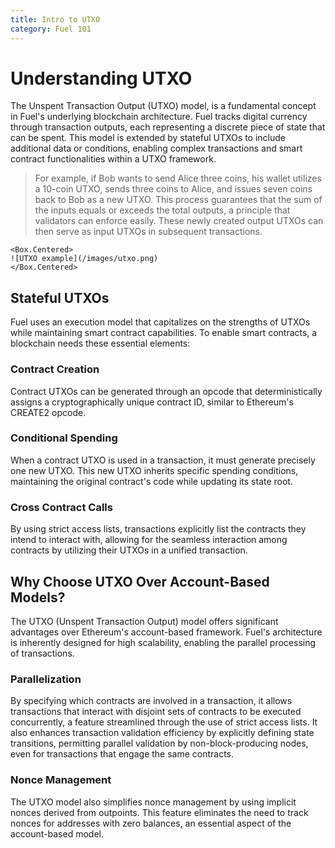 ```yaml
---
title: Intro to UTXO
category: Fuel 101
---
```


# Understanding UTXO

The Unspent Transaction Output (UTXO) model, is a fundamental concept in Fuel's underlying blockchain architecture. Fuel tracks digital currency through transaction outputs, each representing a discrete piece of state that can be spent. This model is extended by stateful UTXOs to include additional data or conditions, enabling complex transactions and smart contract functionalities within a UTXO framework.

> For example, if Bob wants to send Alice three coins, his wallet utilizes a 10-coin UTXO, sends three coins to Alice, and issues seven coins back to Bob as a new UTXO. This process guarantees that the sum of the inputs equals or exceeds the total outputs, a principle that validators can enforce easily. These newly created output UTXOs can then serve as input UTXOs in subsequent transactions.

    <Box.Centered>
    ![UTXO example](/images/utxo.png)
    </Box.Centered>

## Stateful UTXOs

Fuel uses an execution model that capitalizes on the strengths of UTXOs while maintaining smart contract capabilities. To enable smart contracts, a blockchain needs these essential elements:

### Contract Creation

Contract UTXOs can be generated through an opcode that deterministically assigns a cryptographically unique contract ID, similar to Ethereum's CREATE2 opcode.

### Conditional Spending

When a contract UTXO is used in a transaction, it must generate precisely one new UTXO. This new UTXO inherits specific spending conditions, maintaining the original contract's code while updating its state root.

### Cross Contract Calls

By using strict access lists, transactions explicitly list the contracts they intend to interact with, allowing for the seamless interaction among contracts by utilizing their UTXOs in a unified transaction.

## Why Choose UTXO Over Account-Based Models?

The UTXO (Unspent Transaction Output) model offers significant advantages over Ethereum's account-based framework. Fuel's architecture is inherently designed for high scalability, enabling the parallel processing of transactions.

### Parallelization

By specifying which contracts are involved in a transaction, it allows transactions that interact with disjoint sets of contracts to be executed concurrently, a feature streamlined through the use of strict access lists. It also enhances transaction validation efficiency by explicitly defining state transitions, permitting parallel validation by non-block-producing nodes, even for transactions that engage the same contracts.

### Nonce Management

The UTXO model also simplifies nonce management by using implicit nonces derived from outpoints. This feature eliminates the need to track nonces for addresses with zero balances, an essential aspect of the account-based model.
